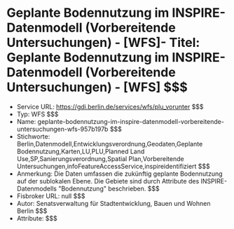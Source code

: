 # Geplante Bodennutzung im INSPIRE-Datenmodell (Vorbereitende Untersuchungen) - [WFS]- Titel: Geplante Bodennutzung im INSPIRE-Datenmodell (Vorbereitende Untersuchungen) - [WFS] $$$
- Service URL: https://gdi.berlin.de/services/wfs/plu_vorunter $$$
- Typ: WFS $$$
- Name: geplante-bodennutzung-im-inspire-datenmodell-vorbereitende-untersuchungen-wfs-957b197b $$$
- Stichworte: Berlin,Datenmodell,Entwicklungsverordnung,Geodaten,Geplante Bodennutzung,Karten,LU,PLU,Planned Land Use,SP,Sanierungsverordnung,Spatial Plan,Vorbereitende Untersuchungen,infoFeatureAccessService,inspireidentifiziert $$$
- Anmerkung: Die Daten umfassen die zukünftig geplante Bodennutzung auf der sublokalen Ebene. Die Gebiete sind durch Attribute des INSPIRE-Datenmodells "Bodennutzung" beschrieben. $$$
- Fisbroker URL: null $$$
- Autor: Senatsverwaltung für Stadtentwicklung, Bauen und Wohnen Berlin $$$
- Attribute:  $$$
